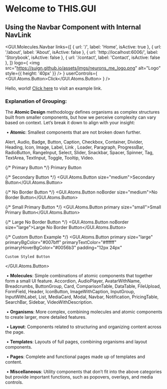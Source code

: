 
# Welcome to THIS.GUI

## Using the Navbar Component with Internal NavLink

<GUI.Molecules.Navbar
  links={[
    { url: '/', label: 'Home', isActive: true },
    { url: '/about', label: 'About', isActive: false },
    { url: 'http://localhost:6006/', label: 'Storybook', isActive: false },
    { url: '/contact', label: 'Contact', isActive: false },
  ]}
  logo={
    <img src="https://suign.github.io/assets/imgs/neurons_me_logo.png" alt="Logo" style={{ height: '40px' }} />
  }
  userControls={
    <GUI.Atoms.Button>Click</GUI.Atoms.Button>
  }
/>

Hello, world!
[Click here](https://example.com) to visit an example link.

### **Explanation of Grouping:**
The **Atomic Design** methodology defines organisms as complex structures built from smaller components, but how we perceive complexity can vary based on context.
 Let’s break it down to align with your insight:

​	•	**Atomic**: Smallest components that are not broken down further.

Alert, Audio, Badge, Button, Caption, Checkbox, Container, Divider, Heading, Icon,  Image, Label, Link , Loader, Paragraph, ProgressBar, RadioButton, RangeInput, Select, Slider, Snackbar, Spacer, Spinner, Tag, TextArea, TextInput, Toggle, Tooltip, Video.

  <div>
  {/* Primary Button */}
  <GUI.Atoms.Button primary size="medium">Primary Button</GUI.Atoms.Button>

  {/* Secondary Button */}
  <GUI.Atoms.Button size="medium">Secondary Button</GUI.Atoms.Button>

  {/* No Border Button */}
  <GUI.Atoms.Button noBorder size="medium">No Border Button</GUI.Atoms.Button>

  {/* Small Primary Button */}
  <GUI.Atoms.Button primary size="small">Small Primary Button</GUI.Atoms.Button>

  {/* Large No Border Button */}
  <GUI.Atoms.Button noBorder size="large">Large No Border Button</GUI.Atoms.Button>

  {/* Custom Button Example */}
  <GUI.Atoms.Button
    primary
    size="large"
    primaryBgColor="#007bff"
    primaryTextColor="#ffffff"
    primaryHoverBgColor="#0056b3"
    padding="12px 24px"
  >
    Custom Styled Button
  </GUI.Atoms.Button>
</div>


​	•	**Molecules**: Simple combinations of atomic components that together form a small UI feature.
Accordion, AudioPlayer, AvatarWithName, Breadcrumbs, ButtonGroup, Card, ComparisonTable, DataTable, FileUpload, FormField, Header, IconButton, ImageWithCaption, InputGroup, InputWithLabel, List, MediaCard, Modal, Navbar, Notification, PricingTable, SearchBar, Sidebar, VideoWithDescription.

​	•	**Organisms**: More complex, combining molecules and atomic components to create larger, more detailed features.

​	•	**Layout**: Components related to structuring and organizing content across the page.

​	•	**Templates**: Layouts of full pages, combining organisms and layout components.

​	•	**Pages**: Complete and functional pages made up of templates and content.

​	•	**Miscellaneous**: Utility components that don’t fit into the above categories but provide important functions, such as popovers, overlays, and media controls.
